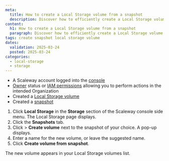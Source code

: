```yaml
---
meta:
  title: How to create a Local Storage volume from a snapshot
  description: Discover how to efficiently create a Local Storage volume from a snapshot with our comprehensive step-by-step guide. Optimize your storage workflow effortlessly.
content:
  h1: How to create a Local Storage volume from a snapshot
  paragraph: Discover how to efficiently create a Local Storage volume from a snapshot with our comprehensive step-by-step guide. Optimize your storage workflow effortlessly.
tags: create snapshot local storage volume
dates:
  validation: 2025-03-24
  posted: 2025-03-24
categories:
  - local-storage
  - storage
---
```


<Macro id="requirements" />

- A Scaleway account logged into the [console](https://console.scaleway.com)
- [Owner](/iam/concepts/#owner) status or [IAM permissions](/iam/concepts/#permission) allowing you to perform actions in the intended Organization
- Created a [Local Storage volume](/Local-storage/how-to/create-a-volume/)
- Created a [snapshot](/Local-storage/how-to/create-a-snapshot/)


1. Click **Local Storage** in the **Storage** section of the Scaleway console side menu. The Local Storage page displays.
2. Click the **Snapshots** tab.
3. Click <Icon name="more" /> > **Create volume** next to the snapshot of your choice. A pop-up displays.
4. Enter a name for the new volume, or leave the suggested name.
6. Click **Create volume from snapshot**.

The new volume appears in your Local Storage volumes list.
